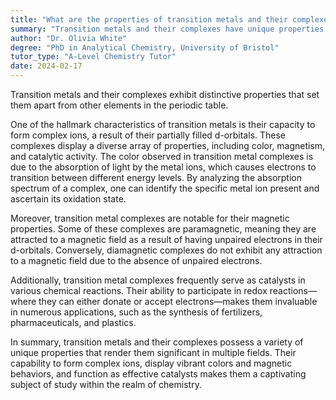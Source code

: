 ```yaml
---
title: "What are the properties of transition metals and their complexes?"
summary: "Transition metals and their complexes have unique properties that distinguish them from other elements."
author: "Dr. Olivia White"
degree: "PhD in Analytical Chemistry, University of Bristol"
tutor_type: "A-Level Chemistry Tutor"
date: 2024-02-17
---
```


Transition metals and their complexes exhibit distinctive properties that set them apart from other elements in the periodic table.

One of the hallmark characteristics of transition metals is their capacity to form complex ions, a result of their partially filled d-orbitals. These complexes display a diverse array of properties, including color, magnetism, and catalytic activity. The color observed in transition metal complexes is due to the absorption of light by the metal ions, which causes electrons to transition between different energy levels. By analyzing the absorption spectrum of a complex, one can identify the specific metal ion present and ascertain its oxidation state.

Moreover, transition metal complexes are notable for their magnetic properties. Some of these complexes are paramagnetic, meaning they are attracted to a magnetic field as a result of having unpaired electrons in their d-orbitals. Conversely, diamagnetic complexes do not exhibit any attraction to a magnetic field due to the absence of unpaired electrons.

Additionally, transition metal complexes frequently serve as catalysts in various chemical reactions. Their ability to participate in redox reactions—where they can either donate or accept electrons—makes them invaluable in numerous applications, such as the synthesis of fertilizers, pharmaceuticals, and plastics.

In summary, transition metals and their complexes possess a variety of unique properties that render them significant in multiple fields. Their capability to form complex ions, display vibrant colors and magnetic behaviors, and function as effective catalysts makes them a captivating subject of study within the realm of chemistry.
    
